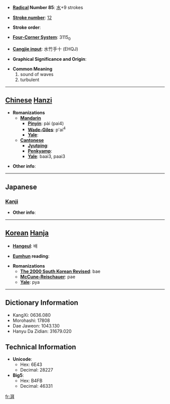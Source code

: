 * '''[[Wiktionary:Chinese radical index| Radical]] Number 85''': [[Wiktionary:Chinese radical index 水|水]]+9 strokes

* '''[[Wiktionary:Chinese total strokes index|Stroke number]]''': [[Wiktionary:Chinese total strokes index 12|12]]

* '''Stroke order''': 

* '''[[Wiktionary:Chinese four corner index|Four-Corner System]]''': 3115<sub>0</sub>

* '''[[Wiktionary:Chinese Cangjie index|Cangjie input]]''': 水竹手十 (EHQJ)

* '''Graphical Significance and Origin''': 

* '''Common Meaning'''
*#sound of waves
*# turbulent


----

== [[Chinese]] [[Hanzi]] ==

* '''Romanizations'''
** '''[[Mandarin]]'''
*** '''[[Pinyin]]''': pài (pai4)
*** '''[[Wade-Giles]]''': p'ai<sup>4</sup>
*** '''[[Yale]]''': 
** '''[[Cantonese]]'''
*** '''[[Jyutping]]''':
*** '''[[Penkyamp]]''': 
*** '''[[Yale]]''': baai3, paai3

* '''Other info''': 

----

==Japanese==
===[[Kanji]]===
{{kanji|on readings=[[はい]] (hai), [[へ]] (he)
|kun readings=[[しみわたる]] (shimiwataru)
}}

* '''Other info''':  

----

== [[Korean]] [[Hanja]] ==

* '''[[Hangeul]]''': 배

* '''[[Eumhun]] reading''': 

* '''Romanizations'''
** '''[[The 2000 South Korean Revised Romanization|The 2000 South Korean Revised]]''': bae
** '''[[McCune-Reischauer]]''': pae
** '''[[Yale]]''': pya

----

== Dictionary Information ==

* KangXi: 0636.080
* Morohashi: 17808
* Dae Jaweon: 1043.130
* Hanyu Da Zidian: 31679.020

== Technical Information ==

* '''Unicode''':
** Hex: 6E43
** Decimal: 28227
* '''Big5''':
** Hex: B4FB
** Decimal: 46331

[[fr:湃]]